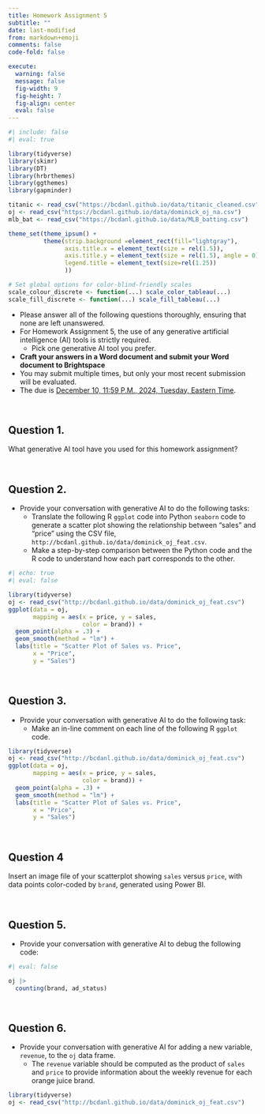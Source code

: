 ```yaml
---
title: Homework Assignment 5
subtitle: ""
date: last-modified
from: markdown+emoji
comments: false
code-fold: false

execute: 
  warning: false
  message: false
  fig-width: 9
  fig-height: 7
  fig-align: center
  eval: false
---
```



```r
#| include: false
#| eval: true

library(tidyverse)
library(skimr)
library(DT)
library(hrbrthemes)
library(ggthemes)
library(gapminder)

titanic <- read_csv("https://bcdanl.github.io/data/titanic_cleaned.csv")
oj <- read_csv("https://bcdanl.github.io/data/dominick_oj_na.csv")
mlb_bat <- read_csv("https://bcdanl.github.io/data/MLB_batting.csv")

theme_set(theme_ipsum() +
          theme(strip.background =element_rect(fill="lightgray"),
                axis.title.x = element_text(size = rel(1.5)),
                axis.title.y = element_text(size = rel(1.5), angle = 0),
                legend.title = element_text(size=rel(1.25))
                ))

# Set global options for color-blind-friendly scales
scale_colour_discrete <- function(...) scale_color_tableau(...)
scale_fill_discrete <- function(...) scale_fill_tableau(...)

```


- Please answer all of the following questions thoroughly, ensuring that none are left unanswered.
- For Homework Assignment 5, the use of any generative artificial intelligence (AI) tools is strictly required.
  - Pick one generative AI tool you prefer.

- **Craft your answers in a Word document and submit your Word document to Brightspace**
- You may submit multiple times, but only your most recent submission will be evaluated.
- The due is <u>December 10, 11:59 P.M., 2024, Tuesday, Eastern Time</u>.

<br>

## Question 1.
What generative AI tool have you used for this homework assignment?


<br>

## Question 2.
- Provide your conversation with generative AI to do the following tasks:
  - Translate the following R `ggplot` code into Python `seaborn` code to generate a scatter plot showing the relationship between “sales” and “price” using the CSV file, `http://bcdanl.github.io/data/dominick_oj_feat.csv`.
  - Make a step-by-step comparison between the Python code and the R code to understand how each part corresponds to the other.


```r
#| echo: true
#| eval: false

library(tidyverse)
oj <- read_csv("http://bcdanl.github.io/data/dominick_oj_feat.csv")
ggplot(data = oj, 
       mapping = aes(x = price, y = sales,
                     color = brand)) +
  geom_point(alpha = .3) + 
  geom_smooth(method = "lm") +
  labs(title = "Scatter Plot of Sales vs. Price",
       x = "Price",
       y = "Sales")
```

<br>

## Question 3.
- Provide your conversation with generative AI to do the following task:
  - Make an in-line comment on each line of the following R `ggplot` code.


```r
library(tidyverse)
oj <- read_csv("http://bcdanl.github.io/data/dominick_oj_feat.csv")
ggplot(data = oj, 
       mapping = aes(x = price, y = sales,
                     color = brand)) +
  geom_point(alpha = .3) + 
  geom_smooth(method = "lm") +
  labs(title = "Scatter Plot of Sales vs. Price",
       x = "Price",
       y = "Sales")
```

<br>

## Question 4
Insert an image file of your scatterplot showing `sales` versus `price`, with data points color-coded by `brand`, generated using Power BI.

<br>





## Question 5.
- Provide your conversation with generative AI to debug the following code:

```r
#| eval: false

oj |> 
  counting(brand, ad_status)
```



<br>

## Question 6.
-	Provide your conversation with generative AI for adding a new variable, `revenue`, to the `oj` data frame.
    - The `revenue` variable should be computed as the product of `sales` and `price` to provide information about the weekly revenue for each orange juice brand.

```r
library(tidyverse)
oj <- read_csv("http://bcdanl.github.io/data/dominick_oj_feat.csv")
```



<br>
